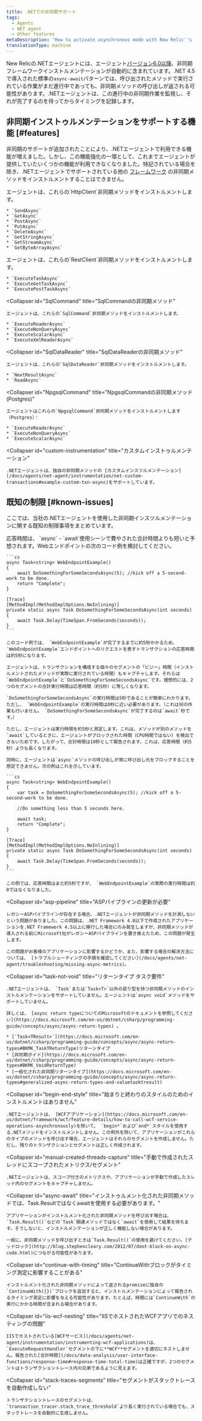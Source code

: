 ```yaml
---
title: .NETでの非同期サポート
tags:
  - Agents
  - NET agent
  - Other features
metaDescription: 'How to activate asynchronous mode with New Relic''s .NET agent, plus a summary of new, disabled, or unavailable features when async mode is active.'
translationType: machine
---
```


New Relicの.NETエージェントには、エージェント[バージョン6.0以降](/docs/release-notes/agent-release-notes/net-release-notes)、非同期フレームワークインストルメンテーションが自動的に含まれています。.NET 4.5で導入された標準の`async-await`パターンでは、呼び出されたメソッドで実行されている作業がまだ進行中であっても、非同期メソッドの呼び出しが返される可能性があります。.NETエージェントは、この進行中の非同期作業を監視し、それが完了するのを待ってからタイミングを記録します。

## 非同期インストゥルメンテーションをサポートする機能 [#features]

非同期のサポートが追加されたことにより、.NETエージェントで利用できる機能が増えました。しかし、この機能強化の一環として、これまでエージェントが提供していたいくつかの機能が利用できなくなりました。特記されている場合を除き、.NETエージェントでサポートされている他の [フレームワーク](/docs/agents/net-agent/getting-started/compatibility-requirements-net-agent) の非同期メソッドをインストルメントすることはできません。

<CollapserGroup>
  <Collapser
    id="HttpClient"
    title="HttpClientの非同期メソッド"
  >
    エージェントは、これらの`HttpClient`非同期メソッドをインストルメントします。

    * `SendAsync`
    * `GetAsync`
    * `PostAsync`
    * `PutAsync`
    * `DeleteAsync`
    * `GetStringAsync`
    * `GetStreamAsync`
    * `GetByteArrayAsync`
  </Collapser>

  <Collapser title="RestClientの非同期メソッド">
    エージェントは、これらの`RestClient`非同期メソッドをインストルメントします。

    * `ExecuteTaskAsync`
    * `ExecuteGetTaskAsync`
    * `ExecutePostTaskAsync`
  </Collapser>

  <Collapser
    id="SqlCommand"
    title="SqlCommandの非同期メソッド"
  >
    エージェントは、これらの`SqlCommand`非同期メソッドをインストルメントします。

    * `ExecuteReaderAsync`
    * `ExecuteNonQueryAsync`
    * `ExecuteScalarAsync`
    * `ExecuteXmlReaderAsync`
  </Collapser>

  <Collapser
    id="SqlDataReader"
    title="SqlDataReaderの非同期メソッド"
  >
    エージェントは、これらの`SqlDataReader`非同期メソッドをインストルメントします。

    * `NextResultAsync`
    * `ReadAsync`
  </Collapser>

  <Collapser
    id="NpgsqlCommand"
    title="NpgsqlCommandの非同期メソッド(Postgres)"
  >
    エージェントはこれらの`NpgsqlCommand`非同期メソッドをインストルメントします（Postgres）：

    * `ExecuteReaderAsync`
    * `ExecuteNonQueryAsync`
    * `ExecuteScalarAsync`
  </Collapser>

  <Collapser
    id="custom-instrumentation"
    title="カスタムインストゥルメンテーション"
  >
    .NETエージェントは、独自の非同期メソッドの [カスタムインスツルメンテーション](/docs/agents/net-agent/instrumentation/net-custom-transactions#example-custom-txn-async)をサポートしています。
  </Collapser>
</CollapserGroup>

## 既知の制限 [#known-issues]

ここでは、当社の.NETエージェントを使用した非同期インスツルメンテーションに関する既知の制限事項をまとめています。

<CollapserGroup>
  <Collapser
    id="response-time1"
    title="応答時間が合計時間より短い"
  >
    応答時間は、 `async` - `await`使用シーンで費やされた合計時間よりも短いと予想されます。Webエンドポイントの次のコード例を検討してください。

    ```cs
    async Task<string> WebEndpointExample() 
    {
        await DoSomethingForSomeSecondsAsync(5); //kick off a 5-second-work to be done.
        return "Complete";
    }

    [Trace]
    [MethodImpl(MethodImplOptions.NoInlining)]
    private static async Task DoSomethingForSomeSecondsAsync(int seconds)
    {
        await Task.Delay(TimeSpan.FromSeconds(seconds));
    }
    ```

    このコード例では、 `WebEndpointExample`が完了するまでに約5秒かかるため、 `WebEndpointExample`エンドポイントへのリクエストを表すトランザクションの応答時間は約5秒になります。

    エージェントは、トランザクションを構成する個々のセグメントの「ビジー」時間（インストルメントされたメソッドが実際に実行されている時間）もキャプチャします。それらは`WebEndpointExample`と`DoSomethingForSomeSecondsAsync`です。理想的には、2つのセグメントの合計実行時間は応答時間（約5秒）に等しくなります。

    `DoSomethingForSomeSecondsAsync`の実行時間は5秒であることが簡単にわかります。ただし、 `WebEndpointExample`の実行時間は0秒に近い必要があります。（これは何の作業も行いません。 `DoSomethingForSomeSecondsAsync`が完了するのは`await`秒です。）

    ただし、エージェントは実行時間を約5秒と測定します。これは、メソッドが別のメソッドを`await`しているときに、エージェントがブロックされた時間（CPU時間ではない）を検出できないためです。したがって、合計時間は10秒として報告されます。これは、応答時間（約5秒）よりも長くなります。

    同時に、エージェントは`async`メソッドの呼び出しが常に呼び出し元をブロックすることを想定できません。次の例はこれを示しています。

    ```cs
    async Task<string> WebEndpointExample()
    {
        var task = DoSomethingForSomeSecondsAsync(5); //kick off a 5-second-work to be done.

        //Do something less than 5 seconds here.

        await task;
        return "Complete";
    }

    [Trace]
    [MethodImpl(MethodImplOptions.NoInlining)]
    private static async Task DoSomethingForSomeSecondsAsync(int seconds)
    {
        await Task.Delay(TimeSpan.FromSeconds(seconds));
    }
    ```

    この例では、応答時間はまだ約5秒ですが、 `WebEndpointExample`の実際の実行時間は約0ではなくなりました。
  </Collapser>

  <Collapser
    id="asp-pipeline"
    title="ASPパイプラインの更新が必要"
  >
    レガシーASPパイプラインが存在する場合、.NETエージェントが非同期メソッドを計測しないという問題がありました。この問題は、.NET Framework 4.0以下で作成されたアプリケーションを.NET Framework 4.5以上に移行した場合にのみ発生しますが、非同期メソッドが導入される前にMicrosoft社がレガシーASPパイプラインを置き換えたため、この問題が発生します。

    この問題がお客様のアプリケーションに影響するかどうか、また、影響する場合の解決方法については、 [トラブルシューティングの手順を確認してください](/docs/agents/net-agent/troubleshooting/missing-async-metrics)。
  </Collapser>

  <Collapser
    id="task-not-void"
    title="リターンタイプ タスク要件"
  >
    .NETエージェントは、 `Task`または`Task<T>`以外の戻り型を持つ非同期メソッドのインストルメンテーションをサポートしていません。エージェントは`async void`メソッドをサポートしていません。

    詳しくは、 [async return typeについてのMicrosoftのドキュメントを参照してください](https://docs.microsoft.com/en-us/dotnet/csharp/programming-guide/concepts/async/async-return-types) 。

    * [`Task<TResult>`](https://docs.microsoft.com/en-us/dotnet/csharp/programming-guide/concepts/async/async-return-types#BKMK_TaskTReturnType)リターンタイプ
    * [非同期ボイド](https://docs.microsoft.com/en-us/dotnet/csharp/programming-guide/concepts/async/async-return-types#BKMK_VoidReturnType)
    * [一般化された非同期リターンタイプ](https://docs.microsoft.com/en-us/dotnet/csharp/programming-guide/concepts/async/async-return-types#generalized-async-return-types-and-valuetasktresult)
  </Collapser>

  <Collapser
    id="begin-end-style"
    title="始まりと終わりのスタイルのためのインストルメントはありません"
  >
    .NETエージェントは、 [WCFアプリケーション](https://docs.microsoft.com/en-us/dotnet/framework/wcf/feature-details/how-to-call-wcf-service-operations-asynchronously)を除いて、 `begin*`および`end*`スタイルを使用する.NETメソッドをインストルメントしません。この例外を除いて、アプリケーションがこれらのタイプのメソッドを呼び出す場合、エージェントはそれらのセグメントを作成しません。ただし、残りのトランザクションとセグメントは正しく作成されます。
  </Collapser>

  <Collapser
    id="manual-created-threads-capture"
    title="手動で作成されたスレッドにスコープされたメトリクス/セグメント"
  >
    .NETエージェントは、スコープ付きのメトリクスや、アプリケーションが手動で作成したスレッド内のセグメントをキャプチャしません。
  </Collapser>

  <Collapser
    id="async-await"
    title="インストゥルメント化された非同期メソッドでは、Task.Resultではなくawaitを使用する必要があります。"
  >
    アプリケーションがインストルメント化された非同期メソッドを呼び出す場合は、 `Task.Result()`などの`Task`関連メソッドではなく`await`を使用して結果を待ちます。そうしないと、インストルメンテーションが正しく機能しない場合があります。

    一般に、非同期メソッドを呼び出すときは`Task.Result()`の使用を避けてください。[デッドロック](http://blog.stephencleary.com/2012/07/dont-block-on-async-code.html)につながる可能性があります。
  </Collapser>

  <Collapser
    id="continue-with-timing"
    title="ContinueWithブロックがタイミング測定に影響することがある"
  >
    インストルメント化された非同期メソッドによって返されるpromiseに独自の`ContinueWith({})`ブロックを追加すると、インストルメンテーションによって報告されるタイミング測定に影響を与える可能性があります。たとえば、時間には`ContinueWith`の実行にかかる時間が含まれる場合があります。
  </Collapser>

  <Collapser
    id="iis-wcf-nesting"
    title="IISでホストされたWCFアプリでのネスティングの問題"
  >
    IISでホストされている[WCFサービス](/docs/agents/net-agent/instrumentation/instrumenting-wcf-applications)は、 `ExecuteRequestHandler`セグメントの下に**WCF**セグメントを適切にネストしません。報告された[合計時間](/docs/data-analysis/user-interface-functions/response-time#response-time-total-time)は正確ですが、2つのセグメントはトランザクショントレース内の兄弟であるように見えます。
  </Collapser>

  <Collapser
    id="stack-traces-segments"
    title="セグメントがスタックトレースを自動作成しない"
  >
    トランザクショントレースのセグメントは、 `transaction_tracer.stack_trace_threshold`より長く実行されている場合でも、スタックトレースを自動的に生成しません。
  </Collapser>
</CollapserGroup>